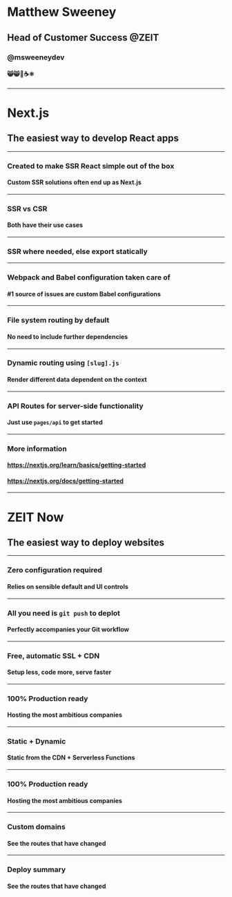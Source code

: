 
<Head>
  <title>Next.js Workshop</title>
  <link href="/public/favicon.svg" rel="shortcut icon" />
</Head>

# Matthew Sweeney

## Head of Customer Success @ZEIT

### @msweeneydev

#### 😸😸🏴󠁧󠁢󠁳󠁣󠁴󠁿☕️⚛️

---

# Next.js

## The easiest way to develop React apps

---

### Created to make SSR React simple out of the box

#### Custom SSR solutions often end up as Next.js

---

### SSR vs CSR

#### Both have their use cases

---

### SSR where needed, else export statically

---

### Webpack and Babel configuration taken care of

#### #1 source of issues are custom Babel configurations

---

### File system routing by default

#### No need to include further dependencies

---

### Dynamic routing using `[slug].js`

#### Render different data dependent on the context

---

### API Routes for server-side functionality

#### Just use `pages/api` to get started

---

### More information

#### https://nextjs.org/learn/basics/getting-started

#### https://nextjs.org/docs/getting-started

---

# ZEIT Now

## The easiest way to deploy websites

---

### Zero configuration required

#### Relies on sensible default and UI controls

---

### All you need is `git push` to deplot

#### Perfectly accompanies your Git workflow

---

### Free, automatic SSL + CDN

#### Setup less, code more, serve faster

---

### 100% Production ready

#### Hosting the most ambitious companies

---

### Static + Dynamic

#### Static from the CDN + Serverless Functions

---

### 100% Production ready

#### Hosting the most ambitious companies

---

### Custom domains

#### See the routes that have changed

---

### Deploy summary

#### See the routes that have changed

